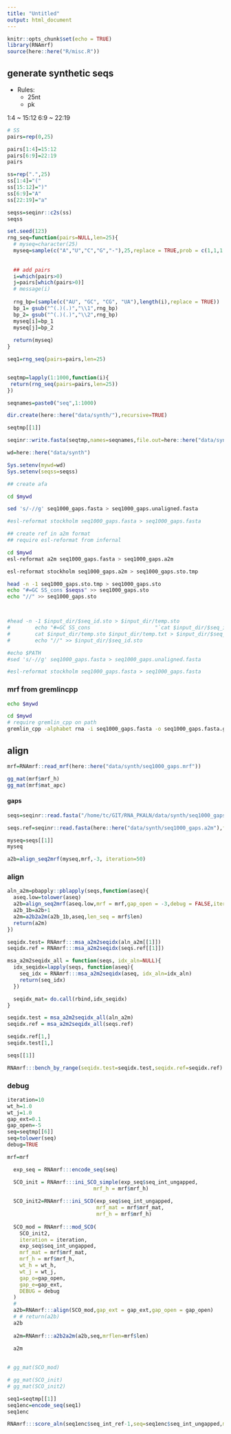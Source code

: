 ```yaml
---
title: "Untitled"
output: html_document
---
```


```r
knitr::opts_chunk$set(echo = TRUE)
library(RNAmrf)
source(here::here("R/misc.R"))
```

## generate synthetic seqs

- Rules:
    - 25nt
    - pk

1:4 ~ 15:12
6:9 ~ 22:19

```r
# SS
pairs=rep(0,25)

pairs[1:4]=15:12
pairs[6:9]=22:19
pairs

ss=rep(".",25)
ss[1:4]="("
ss[15:12]=")"
ss[6:9]="A"
ss[22:19]="a"

seqss=seqinr::c2s(ss)
seqss
```


```r

set.seed(123)
rng_seq=function(pairs=NULL,len=25){
  # myseq=character(25)
  myseq=sample(c("A","U","C","G","-"),25,replace = TRUE,prob = c(1,1,1,1,0.3))
  
  
  ## add pairs
  i=which(pairs>0)
  j=pairs[which(pairs>0)]
  # message(i)
  
  rng_bp=(sample(c("AU", "GC", "CG", "UA"),length(i),replace = TRUE))
  bp_1= gsub("^(.)(.)","\\1",rng_bp)
  bp_2= gsub("^(.)(.)","\\2",rng_bp)
  myseq[i]=bp_1
  myseq[j]=bp_2
  
  return(myseq)
}

seq1=rng_seq(pairs=pairs,len=25)


seqtmp=lapply(1:1000,function(i){
 return(rng_seq(pairs=pairs,len=25)) 
})

seqnames=paste0("seq",1:1000)

dir.create(here::here("data/synth/"),recursive=TRUE)

seqtmp[[1]]

seqinr::write.fasta(seqtmp,names=seqnames,file.out=here::here("data/synth/seq1000_gaps.fasta"))
```


```r
wd=here::here("data/synth")

Sys.setenv(mywd=wd)
Sys.setenv(seqss=seqss)
```

```bash
## create afa

cd $mywd

sed 's/-//g' seq1000_gaps.fasta > seq1000_gaps.unaligned.fasta

#esl-reformat stockholm seq1000_gaps.fasta > seq1000_gaps.fasta

```



```bash
## create ref in a2m format
## require esl-reformat from infernal

cd $mywd
esl-reformat a2m seq1000_gaps.fasta > seq1000_gaps.a2m

esl-reformat stockholm seq1000_gaps.a2m > seq1000_gaps.sto.tmp

head -n -1 seq1000_gaps.sto.tmp > seq1000_gaps.sto
echo "#=GC SS_cons $seqss" >> seq1000_gaps.sto
echo "//" >> seq1000_gaps.sto



#head -n -1 $input_dir/$seq_id.sto > $input_dir/temp.sto
#        echo "#=GC SS_cons                     "`cat $input_dir/$seq_id.dbn` > $input_dir/temp.txt
#        cat $input_dir/temp.sto $input_dir/temp.txt > $input_dir/$seq_id.sto
#        echo "//" >> $input_dir/$seq_id.sto

#echo $PATH
#sed 's/-//g' seq1000_gaps.fasta > seq1000_gaps.unaligned.fasta

#esl-reformat stockholm seq1000_gaps.fasta > seq1000_gaps.fasta

```


### mrf from gremlincpp



```bash

echo $mywd

cd $mywd
# require gremlin_cpp on path
gremlin_cpp -alphabet rna -i seq1000_gaps.fasta -o seq1000_gaps.fasta.gremlincpp -gap_cutoff 1.0 -mrf_o seq1000_gaps.mrf -gap_cutoff 1.0 > seq1000_gaps.fasta.gremlin.log

```




## align

```r
mrf=RNAmrf::read_mrf(here::here("data/synth/seq1000_gaps.mrf"))
```

```r
gg_mat(mrf$mrf_h)
gg_mat(mrf$mat_apc)
```


#### gaps



```r
seqs=seqinr::read.fasta("/home/tc/GIT/RNA_PKALN/data/synth/seq1000_gaps.unaligned.fasta",forceDNAtolower=FALSE)
```

```r
seqs.ref=seqinr::read.fasta(here::here("data/synth/seq1000_gaps.a2m"),forceDNAtolower=FALSE)
```



```r

myseq=seqs[[1]]
myseq

a2b=align_seq2mrf(myseq,mrf,-3, iteration=50)
```

### align


```r
aln_a2m=pbapply::pblapply(seqs,function(aseq){
  aseq.low=tolower(aseq)
  a2b=align_seq2mrf(aseq.low,mrf = mrf,gap_open = -3,debug = FALSE,iteration = 50,init_method=2)
  a2b_1b=a2b+1
  a2m=a2b2a2m(a2b_1b,aseq,len_seq = mrf$len)
  return(a2m)
})
```

```r
seqidx.test= RNAmrf:::msa_a2m2seqidx(aln_a2m[[1]])
seqidx.ref = RNAmrf:::msa_a2m2seqidx(seqs.ref[[1]])
```



```r
msa_a2m2seqidx_all = function(seqs, idx_aln=NULL){
  idx_seqidx=lapply(seqs, function(aseq){
    seq_idx = RNAmrf:::msa_a2m2seqidx(aseq, idx_aln=idx_aln)
    return(seq_idx)
  })

  seqidx_mat= do.call(rbind,idx_seqidx)
}
```

```r
seqidx.test = msa_a2m2seqidx_all(aln_a2m)
seqidx.ref = msa_a2m2seqidx_all(seqs.ref)
```

```r
seqidx.ref[1,]
seqidx.test[1,]
```

```r
seqs[[1]]
```


```r


RNAmrf:::bench_by_range(seqidx.test=seqidx.test,seqidx.ref=seqidx.ref)
```


### debug

```r

iteration=10
wt_h=1.0
wt_j=1.0
gap_ext=0.1
gap_open=-5
seq=seqtmp[[6]]
seq=tolower(seq)
debug=TRUE

mrf=mrf

  exp_seq = RNAmrf:::encode_seq(seq)

  SCO_init = RNAmrf:::ini_SCO_simple(exp_seq$seq_int_ungapped,
                            mrf_h = mrf$mrf_h)
  
  SCO_init2=RNAmrf:::ini_SCO(exp_seq$seq_int_ungapped,
                             mrf_mat = mrf$mrf_mat,
                             mrf_h = mrf$mrf_h)
  
  SCO_mod = RNAmrf:::mod_SCO(
    SCO_init2,
    iteration = iteration,
    exp_seq$seq_int_ungapped,
    mrf_mat = mrf$mrf_mat,
    mrf_h = mrf$mrf_h,
    wt_h = wt_h,
    wt_j = wt_j,
    gap_o=gap_open,
    gap_e=gap_ext,
    DEBUG = debug
  )
  # 
  a2b=RNAmrf:::align(SCO_mod,gap_ext = gap_ext,gap_open = gap_open)
  # # return(a2b)
  a2b
  
  a2m=RNAmrf:::a2b2a2m(a2b,seq,mrflen=mrf$len)
  
  a2m

  
# gg_mat(SCO_mod)

# gg_mat(SCO_init)
# gg_mat(SCO_init2)
```



```r
seq1=seqtmp[[1]]
seq1enc=encode_seq(seq1)
seq1enc

RNAmrf:::score_aln(seq1enc$seq_int_ref-1,seq=seq1enc$seq_int_ungapped,mrf_mat = mrf$mrf_mat,mrf_h = mrf$mrf_h,DEBUG = TRUE)
```


